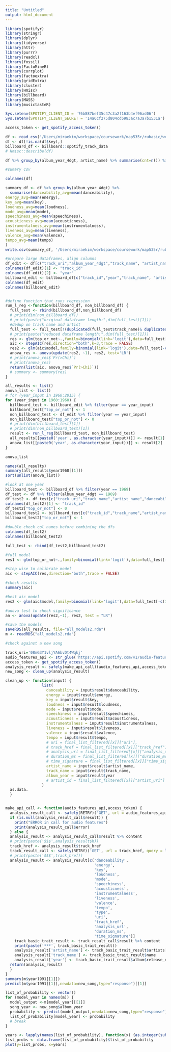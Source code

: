 ```yaml
---
title: "Untitled"
output: html_document
---
```

```r
library(spotifyr)
library(stringr)
library(dplyr)
library(tidyverse)
library(httr)
library(purrr)
library(readxl)
library(fossil)
library(FactoMineR)
library(corrplot)
library(factoextra)
library(gridExtra)
library(cluster)
library(Hmisc)
library(billboard)
library(MASS)
library(musictasteR)
```


```r

Sys.setenv(SPOTIFY_CLIENT_ID = '76b887bef35c47c3a2f163b4ef96ad06')
Sys.setenv(SPOTIFY_CLIENT_SECRET = '14a6cf275d804cd5983ac7a3a7b1531a')

access_token <- get_spotify_access_token()

df <- read_csv('/Users/miraekim/workspace/coursework/map535r/rubasic/working_files/150k_sample.csv')
df <- df[!is.na(df$key),]
billboard_df <- billboard::spotify_track_data
# Hmisc::describe(df)

df %>% group_by(album_year_4dgt, artist_name) %>% summarise(cnt=n()) %>% arrange(desc(cnt))

```

```r

#sumary csv

colnames(df)

summary_df <- df %>% group_by(album_year_4dgt) %>% 
  summarise(danceability_avg=mean(danceability),
energy_avg=mean(energy),
key_avg=mean(key),
loudness_avg=mean(loudness),
mode_avg=mean(mode),
speechiness_avg=mean(speechiness),
acousticness_avg=mean(acousticness),
instrumentalness_avg=mean(instrumentalness),
liveness_avg=mean(liveness),
valence_avg=mean(valence),
tempo_avg=mean(tempo)
)
write.csv(summary_df, '/Users/miraekim/workspace/coursework/map535r/rubasic/working_files/avg_across_years_summary.csv')
```

```r

#prepare large dataframes, align columns 
df_edit <- df[c("track_uri","album_year_4dgt","track_name", "artist_name", "danceability","energy","key","loudness","mode","speechiness","acousticness","instrumentalness","liveness","valence","tempo")]
colnames(df_edit)[1] <- "track_id"
colnames(df_edit)[2] <- "year"
billboard_edit <- billboard_df[c("track_id","year","track_name", "artist_name", "danceability","energy","key","loudness","mode","speechiness","acousticness","instrumentalness","liveness","valence","tempo")]
colnames(df_edit)
colnames(billboard_edit)


#define function that runs regression
run_l_reg <-function(billboard_df, non_billboard_df) {
  full_test <- rbind(billboard_df,non_billboard_df)
  # print(dim(non_billboard_df))
  # print(paste("original dataframe length:",dim(full_test)[1]))
  #dedup on track name and artist
  full_test <- full_test[!(duplicated(full_test$track_name)& duplicated(full_test$artist_name)), ]
  # print(paste("reduced dataframe length:",dim(full_test)[1]))
  res <- glm(top_or_not~.,family=binomial(link='logit'),data=full_test[-c(1:4)])
  aic <- stepAIC(res,direction="both",k=3,trace = FALSE)
  res2 <- glm(aic$model,family=binomial(link='logit'),data=full_test[-c(1:4)])
  anova_res <- anova(update(res2, ~1), res2, test='LR')
  # print(anova_res$`Pr(>Chi)`)
  # print(anova_res)
  return(list(aic, anova_res$`Pr(>Chi)`))
  # summary <- summary(res)
}

all_results <- list()
anova_list <- list()
# for (year_input in 1960:2015) {
for (year_input in 1960:1960) {
  billboard_test <- billboard_edit %>% filter(year == year_input)
  billboard_test["top_or_not"] <- 1
  non_billboard_test <- df_edit %>% filter(year == year_input)
  non_billboard_test["top_or_not"] <- 0
  # print(dim(billboard_test)[1])
  # print(dim(non_billboard_test)[1])
  result <- run_l_reg(billboard_test, non_billboard_test)
  all_results[[paste0('year', as.character(year_input))]] <- result[1]
  anova_list[[paste0('year', as.character(year_input))]] <- result[2]
}

anova_list
```

```r


names(all_results)
summary(all_results$year1960[[1]])
sort(unlist(anova_list))

#look at one year
billboard_test <- billboard_df %>% filter(year == 1969)
df_test <- df %>% filter(album_year_4dgt == 1969)
df_test2 <- df_test[c("track_uri","track_name","artist_name","danceability","energy","key","loudness","mode","speechiness","acousticness","instrumentalness","liveness","valence","tempo")]
colnames(df_test2)[1] <- "track_id"
df_test2["top_or_not"] <- 0
billboard_test2 <- billboard_test[c("track_id","track_name","artist_name","danceability","energy","key","loudness","mode","speechiness","acousticness","instrumentalness","liveness","valence","tempo")]
billboard_test2["top_or_not"] <- 1

#double check col names before combining the dfs
colnames(df_test2)
colnames(billboard_test2)

full_test <- rbind(df_test2,billboard_test2)

#full model
res1 <- glm(top_or_not~.,family=binomial(link='logit'),data=full_test[-c(1:4)])

#step wise to calibrate model
aic <- stepAIC(res,direction="both",trace = FALSE)

#check results
summary(aic)

#best aic model
res2 <- glm(aic$model,family=binomial(link='logit'),data=full_test[-c(1:4)])

#anova test to check significance
an <- anova(update(res2,~1), res2, test = "LR")

#save the models
saveRDS(all_results, file="all_models2.rda")
m <- readRDS("all_models2.rda")

#check against a new song

track_uri='08mG3Y1vljYA6bvDt4Wqkj'
audio_features_api <- str_glue('https://api.spotify.com/v1/audio-features/{track_uri}')
access_token <- get_spotify_access_token()
analysis_result <- safely(make_api_call)(audio_features_api,access_token)
new_song <- clean_up(analysis_result)

clean_up <- function(input) {
                list(
                  danceability = input$result$danceability,
                  energy = input$result$energy,
                  key = input$result$key,
                  loudness = input$result$loudness,
                  mode = input$result$mode,
                  speechiness = input$result$speechiness,
                  acousticness = input$result$acousticness,
                  instrumentalness = input$result$instrumentalness,
                  liveness = input$result$liveness,
                  valence = input$result$valence,
                  tempo = input$result$tempo,
                  # uri = final_list_filtered[[x]]["uri"],
                  # track_href = final_list_filtered[[x]]["track_href"],
                  # analysis_url = final_list_filtered[[x]]["analysis_url"],
                  # duration_ms = final_list_filtered[[x]]["duration_ms"],
                  # time_signature = final_list_filtered[[x]]["time_signature"],
                  artist_name = input$result$artist_name,
                  track_name = input$result$track_name,
                  album_year = input$result$year
                  # artist_id = final_list_filtered[[x]]["artist_uri"]
                )
  as.data.
  }


make_api_call <- function(audio_features_api,access_token) {
  analysis_result_call <- safely(RETRY)('GET', url = audio_features_api, query = list(access_token = access_token), quiet = TRUE, times = 1, pause_min = 100) 
  if (is.null(analysis_result_call$result)) {
    print("ERROR in call for audio features")
    print(analysis_result_call$error)
  } else {
  analysis_result <- analysis_result_call$result %>% content
  # print(paste('$$$',analysis_result$h))
  track_href <- analysis_result$track_href
  track_result_call <- safely(RETRY)('GET', url = track_href, query = list(access_token = access_token), quiet = TRUE, times = 1, pause_min = 100)
  # print(paste('$$$',track_href))
  analysis_result <- analysis_result[c('danceability',
                                       'energy',
                                       'key',
                                       'loudness',
                                       'mode',
                                       'speechiness',
                                       'acousticness',
                                       'instrumentalness',
                                       'liveness',
                                       'valence',
                                       'tempo',
                                       'type',
                                       'uri',
                                       'track_href',
                                       'analysis_url',
                                       'duration_ms',
                                       'time_signature')]
    track_basic_trait_result <- track_result_call$result %>% content
    print(paste('***', track_basic_trait_result))
    analysis_result['artist_name'] <- track_basic_trait_result$artists[[1]]$name
    analysis_result['track_name'] <- track_basic_trait_result$name
    analysis_result['year'] <- track_basic_trait_result$album$release_date
  return(analysis_result)
  }
}
summary(m$year1991[[1]])
predict(m$year1991[[1]],newdata=new_song,type="response")[[1]]

list_of_probability <- vector() 
for (model_year in names(m)) {
  model_output <-m[model_year][[1]]
  song_year <- new_song$album_year
  probability <- predict(model_output,newdata=new_song,type="response")[[1]]
  list_of_probability[model_year] <- probability
  # break
}

years <- lapply(names(list_of_probability), function(x) {as.integer(substring(x,str_length(x)-3,str_length(x)))})
list_probs <- data.frame(list_of_probability)$list_of_probability
plot(y=list_probs, x=years)
```